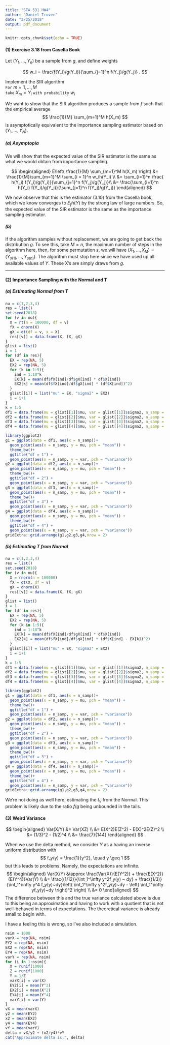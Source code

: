 ```yaml
---
title: "STA 531 HW4"
author: "Daniel Truver"
date: "2/25/2018"
output: pdf_document
---
```


```r
knitr::opts_chunk$set(echo = TRUE)
```

#### (1) Exercise 3.18 from Casella Book

Let $(Y_1,\dots, Y_n)$ be a sample from $g$, and define weights

$$
w_i = \frac{f(Y_i)/g(Y_i)}{\sum_{j=1}^n f(Y_j)/g(Y_j)} .
$$

Implement the SIR algorithm  
`For` $m=1,\dots,M$  
`take` $X_m = Y_i$ `with probability` $w_i$

We want to show that the SIR algorithm produces a sample from $f$ such that the empirical average 
$$
\frac{1}{M} \sum_{m=1}^M h(X_m)
$$
is asymptotically equivalent to the importance sampling estimator based on $(Y_1, \dots, Y_N)$.

##### (a) Asymptopia 

We will show that the expected value of the SIR estimator is the same as what we would obtain from importance sampling.

$$
\begin{aligned}
E\left( \frac{1}{M} \sum_{m=1}^M h(X_m) \right) 
&= \frac{1}{M}\sum_{m=1}^M \sum_{i = 1}^n w_ih(Y_i) \\
&= \sum_{i=1}^n \frac{ h(Y_i) f(Y_i)/g(Y_i)}{\sum_{j=1}^n f(Y_j)/g(Y_j)}\\
&= \frac{\sum_{i=1}^n  h(Y_i) f(Y_i)/g(Y_i)}{\sum_{j=1}^n f(Y_j)/g(Y_j)}
\end{aligned}
$$

We now observe that this is the estimator (3.10) from the Casella book, which we know converges to $E_fh(Y)$ by the strong law of large numbers. So, the expected value of the SIR estimator is the same as the importance sampling estimator. 

##### (b)

If the algorithm samples without replacement, we are going to get back the distribution $g$. To see this, take $M = n$, the maximum number of steps in the algorithm here, then, for some permutation $s$, we will have $(X_1, \dots, X_M) = (Y_{s(1)}, \dots, Y_{s(n)})$. The algorithm must stop here since we have used up all available values of $Y$. These X's are simply draws from $g$. 

******

\newpage

#### (2) Importance Sampling with the Normal and T

##### (a) Estimating Normal from T

```r
nu = c(1,2,3,4)
res = list()
set.seed(2018)
for (v in nu){
  X = rt(n = 100000, df = v)
  fX = dnorm(X)
  gX = dt(df = v, x = X)
  res[[v]] = data.frame(X, fX, gX)
}
glist = list()
i = 1
for (df in res){
  EX = rep(NA, 5)
  EX2 = rep(NA, 5)
  for (k in 1:5){
    ind = 1:10^k
    EX[k] = mean(df$fX[ind]/df$gX[ind] * df$X[ind])
    EX2[k] = mean(df$fX[ind]/df$gX[ind] * (df$X[ind])^2)
  }
  glist[[i]] = list("mu" = EX, "sigma2" = EX2)
  i = i+1
}
k = 1:5
df1 = data.frame(mu = glist[[1]]$mu, var = glist[[1]]$sigma2, n_samp = 10^k)
df2 = data.frame(mu = glist[[2]]$mu, var = glist[[2]]$sigma2, n_samp = 10^k)
df3 = data.frame(mu = glist[[3]]$mu, var = glist[[3]]$sigma2, n_samp = 10^k)
df4 = data.frame(mu = glist[[4]]$mu, var = glist[[4]]$sigma2, n_samp = 10^k)
```

```r
library(ggplot2)
g1 = ggplot(data = df1, aes(x = n_samp))+
  geom_point(aes(x = n_samp, y = mu, pch = "mean")) +
  theme_bw()+
  ggtitle("df = 1") +
  geom_point(aes(x = n_samp, y = var, pch = "variance"))
g2 = ggplot(data = df2, aes(x = n_samp))+
  geom_point(aes(x = n_samp, y = mu, pch = "mean")) +
  theme_bw()+
  ggtitle("df = 2") +
  geom_point(aes(x = n_samp, y = var, pch = "variance"))
g3 = ggplot(data = df3, aes(x = n_samp))+
  geom_point(aes(x = n_samp, y = mu, pch = "mean")) +
  theme_bw()+
  ggtitle("df = 3") +
  geom_point(aes(x = n_samp, y = var, pch = "variance"))
g4 = ggplot(data = df4, aes(x = n_samp))+
  geom_point(aes(x = n_samp, y = mu, pch = "mean")) +
  theme_bw()+
  ggtitle("df = 4") +
  geom_point(aes(x = n_samp, y = var, pch = "variance"))
gridExtra::grid.arrange(g1,g2,g3,g4,nrow = 2)
```

##### (b) Estimating T from Normal

```r
nu = c(1,2,3,4)
res = list()
set.seed(2018)
for (v in nu){
  X = rnorm(n = 100000)
  fX = dt(X, df = v)
  gX = dnorm(X)
  res[[v]] = data.frame(X, fX, gX)
}
glist = list()
i = 1
for (df in res){
  EX = rep(NA, 5)
  EX2 = rep(NA, 5)
  for (k in 1:5){
    ind = 1:10^k
    EX[k] = mean(df$fX[ind]/df$gX[ind] * df$X[ind])
    EX2[k] = mean(df$fX[ind]/df$gX[ind] * (df$X[ind] - EX[k])^2)
  }
  glist[[i]] = list("mu" = EX, "sigma2" = EX2)
  i = i+1
}
k = 1:5
df1 = data.frame(mu = glist[[1]]$mu, var = glist[[1]]$sigma2, n_samp = 10^k)
df2 = data.frame(mu = glist[[2]]$mu, var = glist[[2]]$sigma2, n_samp = 10^k)
df3 = data.frame(mu = glist[[3]]$mu, var = glist[[3]]$sigma2, n_samp = 10^k)
df4 = data.frame(mu = glist[[4]]$mu, var = glist[[4]]$sigma2, n_samp = 10^k)
```


```r
library(ggplot2)
g1 = ggplot(data = df1, aes(x = n_samp))+
  geom_point(aes(x = n_samp, y = mu, pch = "mean")) +
  theme_bw()+
  ggtitle("df = 1") +
  geom_point(aes(x = n_samp, y = var, pch = "variance"))
g2 = ggplot(data = df2, aes(x = n_samp))+
  geom_point(aes(x = n_samp, y = mu, pch = "mean")) +
  theme_bw()+
  ggtitle("df = 2") +
  geom_point(aes(x = n_samp, y = var, pch = "variance"))
g3 = ggplot(data = df3, aes(x = n_samp))+
  geom_point(aes(x = n_samp, y = mu, pch = "mean")) +
  theme_bw()+
  ggtitle("df = 3") +
  geom_point(aes(x = n_samp, y = var, pch = "variance"))
g4 = ggplot(data = df4, aes(x = n_samp))+
  geom_point(aes(x = n_samp, y = mu, pch = "mean")) +
  theme_bw()+
  ggtitle("df = 4") +
  geom_point(aes(x = n_samp, y = var, pch = "variance"))
gridExtra::grid.arrange(g1,g2,g3,g4,nrow = 2)
```

We're not doing as well here, estimating the $t_\nu$ from the Normal. This problem is likely due to the ratio $f/g$ being unbounded in the tails. 

#### (3) Weird Variance 

$$
\begin{aligned}
Var(X/Y) 
&= Var(XZ) \\
&= E(X^2)E(Z^2) - E(X)^2E(Z)^2 \\
&= (1/3)^2 - (1/2)^4 \\
&= \frac{7}{144}
\end{aligned}
$$

When we use the delta method, we consider $Y$ as a having an inverse uniform distribution with
$$
f_y(y) = \frac{1}{y^2}, \quad y \geq 1
$$
but this leads to problems. Namely, the expectations are infinite.
$$
\begin{aligned}
Var(X/Y) 
&\approx \frac{Var(X)}{E(Y^2)} + \frac{E(X^2)}{E(Y^4)}Var(Y) \\
&= \frac{(1/12)}{\int_1^\infty y^2f_y(y) ~ dy} + \frac{(1/3)}{\int_1^\infty y^4 f_y(y)~dy}\left( \int_1^\infty y^2f_y(y)~dy - \left( \int_1^\infty yf_y(y)~dy \right)^2  \right) \\
&= 0
\end{aligned}
$$
The difference between this and the true variance calculated above is due to this being an approximation and having to work with a quotient that is not well-behaved in terms of expectations. The theoretical variance is already small to begin with. 

I have a feeling this is wrong, so I've also included a simulation.
```r
nsim = 1000
varX = rep(NA, nsim)
EY2 = rep(NA, nsim)
EX2 = rep(NA, nsim)
EY4 = rep(NA, nsim)
varY = rep(NA, nsim)
for (i in 1:nsim){
  X = runif(1000)
  Z = runif(1000)
  Y = 1/Z
  varX[i] = var(X)
  EY2[i] = mean(Y^2)
  EX2[i] = mean(X^2)
  EY4[i] = mean(Y^4)
  varY[i] = var(Y)
}
vX = mean(varX)
y2 = mean(EY2)
x2 = mean(EX2)
y4 = mean(EY4)
vY = mean(varY)
delta = vX/y2 + (x2/y4)*vY
cat("Approximate delta is:", delta)
```
